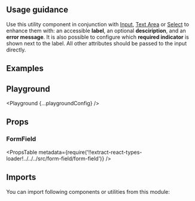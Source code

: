 


<Layout title="Form Field" description="🚧 This page is under construction">

## Usage guidance

Use this utility component in conjunction with [Input](/components/input), [Text Area](/components/text-area) or [Select](/components/select) to enhance them with: an accessible **label**, an optional **desciription**, and an **error message**. It is also possible to configure which **required indicator** is shown next to the label. All other attributes should be passed to the input directly.

## Examples

<Example title="Basic usage" path="form-field/basic-usage">
  <BasicUsage />
</Example>

<Example title="States" path="form-field/states">
  <States />
</Example>

<Example title="Required indicator" path="form-field/required-indicator">
  <RequiredIndicator />
</Example>

<Example title="Sizes" path="form-field/sizes">
  <Sizes />
</Example>

<Example title="Inverted" path="form-field/inverted" darkPreview>
  <Inverted />
</Example>

## Playground

<Playground {...playgroundConfig} />

## Props

### FormField

<PropsTable
  metadata={require('!!extract-react-types-loader!../../../src/form-field/form-field')}
/>

## Imports

You can import following components or utilities from this module:

<Imports module={FormFieldExports} path="@datacamp/waffles/form-field" />

</Layout>
